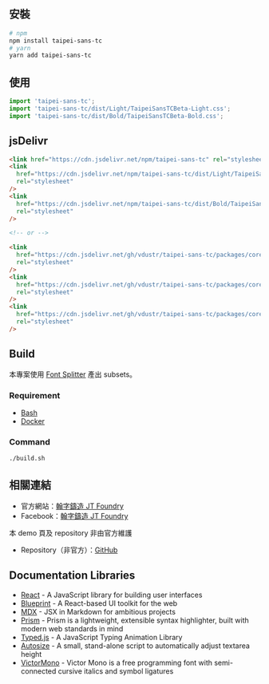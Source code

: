 ## 安裝

```sh
# npm
npm install taipei-sans-tc
# yarn
yarn add taipei-sans-tc
```

## 使用

```js
import 'taipei-sans-tc';
import 'taipei-sans-tc/dist/Light/TaipeiSansTCBeta-Light.css';
import 'taipei-sans-tc/dist/Bold/TaipeiSansTCBeta-Bold.css';
```

## jsDelivr

```html
<link href="https://cdn.jsdelivr.net/npm/taipei-sans-tc" rel="stylesheet" />
<link
  href="https://cdn.jsdelivr.net/npm/taipei-sans-tc/dist/Light/TaipeiSansTCBeta-Light.css"
  rel="stylesheet"
/>
<link
  href="https://cdn.jsdelivr.net/npm/taipei-sans-tc/dist/Bold/TaipeiSansTCBeta-Bold.css"
  rel="stylesheet"
/>

<!-- or -->

<link
  href="https://cdn.jsdelivr.net/gh/vdustr/taipei-sans-tc/packages/core/dist/Regular/TaipeiSansTCBeta-Regular.css"
  rel="stylesheet"
/>
<link
  href="https://cdn.jsdelivr.net/gh/vdustr/taipei-sans-tc/packages/core/dist/Light/TaipeiSansTCBeta-Light.css"
  rel="stylesheet"
/>
<link
  href="https://cdn.jsdelivr.net/gh/vdustr/taipei-sans-tc/packages/core/dist/Bold/TaipeiSansTCBeta-Bold.css"
  rel="stylesheet"
/>
```

## Build

本專案使用 [Font Splitter](https://www.npmjs.com/package/font-splitter) 產出 subsets。

### Requirement

- [Bash](https://www.gnu.org/software/bash/)
- [Docker](https://www.docker.com/)

### Command

```sh
./build.sh
```

## 相關連結

- 官方網站：[翰字鑄造 JT Foundry](https://sites.google.com/view/jtfoundry/)
- Facebook：[翰字鑄造 JT Foundry](https://fb.me/jtfoundry)

本 demo 頁及 repository 非由官方維護

- Repository（非官方）：[GitHub](https://github.com/VdustR/taipei-sans-tc)

## Documentation Libraries

- [React](https://reactjs.org/) - A JavaScript library for building user interfaces
- [Blueprint](https://blueprintjs.com/) - A React-based UI toolkit for the web
- [MDX](https://mdxjs.com/) - JSX in Markdown for ambitious projects
- [Prism](https://prismjs.com/) - Prism is a lightweight, extensible syntax highlighter, built with modern web standards in mind
- [Typed.js](http://www.mattboldt.com/demos/typed-js/) - A JavaScript Typing Animation Library
- [Autosize](http://www.jacklmoore.com/autosize/) - A small, stand-alone script to automatically adjust textarea height
- [VictorMono](https://rubjo.github.io/victor-mono/) - Victor Mono is a free programming font with semi-connected cursive italics and symbol ligatures

